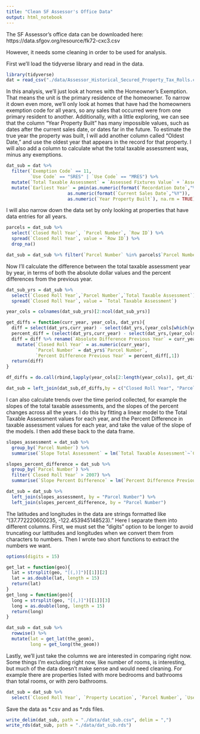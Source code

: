 ```yaml
---
title: "Clean SF Assessor's Office Data"
output: html_notebook
---
```


The SF Assessor's office data can be downloaded here:
https://data.sfgov.org/resource/fk72-cxc3.csv

However, it needs some cleaning in order to be used for analysis. 

First we'll load the tidyverse library and read in the data. 
```r
library(tidyverse)
dat = read_csv("./data/Assessor_Historical_Secured_Property_Tax_Rolls.csv")
```

In this analysis, we'll just look at homes with the Homeowner's Exemption. That means the unit is the primary residence of the homeowner. To narrow it down even more, we'll only look at homes that have had the homeowners exemption code for all years, so any sales that occurred were from one primary resident to another. Additionally, with a little exploring, we can see that the column "Year Property Built" has many impossible values, such as dates after the current sales date, or dates far in the future. To estimate the true year the property was built, I will add another column called "Oldest Date," and use the oldest year that appears in the record for that property. I will also add a column to calculate what the total taxable assessment was, minus any exemptions.

```r
dat_sub = dat %>% 
  filter(`Exemption Code` == 11,
         `Use Code` == "SRES" | `Use Code` == "MRES") %>%
  mutate(`Total Taxable Assessment` = `Assessed Fixtures Value` + `Assessed Improvement Value` + `Assessed Land Value` + `Assessed Personal Property Value` - `Homeowner Exemption Value` - `Misc Exemption Value`) %>%
  mutate(`Earliest Year` = pmin(as.numeric(format(`Recordation Date`,"%Y")),
                       as.numeric(format(`Current Sales Date`,"%Y")),
                       as.numeric(`Year Property Built`), na.rm = TRUE))
```

I will also narrow down the data set by only looking at properties that have data entries for all years.
```r
parcels = dat_sub %>%
  select(`Closed Roll Year`, `Parcel Number`, `Row ID`) %>%
  spread(`Closed Roll Year`, value = `Row ID`) %>%
  drop_na()

dat_sub = dat_sub %>% filter(`Parcel Number` %in% parcels$`Parcel Number`)
```

Now I'll calculate the difference between the total taxable assessment year by year, in terms of both the absolute dollar values and the percent differences from the previous year. 
```r
dat_sub_yrs = dat_sub %>% 
  select(`Closed Roll Year`,`Parcel Number`,`Total Taxable Assessment`) %>%
  spread(`Closed Roll Year`, value = `Total Taxable Assessment`)

year_cols = colnames(dat_sub_yrs)[2:ncol(dat_sub_yrs)]

get_diffs = function(curr_year, year_cols, dat_yrs){
  diff = select(dat_yrs,curr_year) - select(dat_yrs,(year_cols[which(year_cols== curr_year) - 1]))
  percent_diff = (select(dat_yrs,curr_year) - select(dat_yrs,(year_cols[which(year_cols== curr_year) - 1])))/select(dat_yrs,(year_cols[which(year_cols== curr_year) - 1]))
  diff = diff %>% rename(`Absolute Difference Previous Year` = curr_year) %>%
    mutate(`Closed Roll Year` = as.numeric(curr_year),
           `Parcel Number` = dat_yrs$`Parcel Number`,
           `Percent Difference Previous Year` = percent_diff[,1])
  return(diff)
} 

df_diffs = do.call(rbind,lapply(year_cols[2:length(year_cols)], get_diffs, year_cols = year_cols, dat_yrs = dat_sub_yrs))

dat_sub = left_join(dat_sub,df_diffs,by = c("Closed Roll Year", "Parcel Number"))
```

I can also calculate trends over the time period collected, for example the slopes of the total taxable assessments, and the slopes of the percent changes across all the years. I do this by fitting a linear model to the Total Taxable Assessment values for each year, and the Percent Difference in taxable assessment values for each year, and take the value of the slope of the models. I then add these back to the data frame. 
```r
slopes_assessment = dat_sub %>% 
  group_by(`Parcel Number`) %>%
  summarise(`Slope Total Assessment` = lm(`Total Taxable Assessment`~`Closed Roll Year`)$coefficients[[2]])

slopes_percent_difference = dat_sub %>% 
  group_by(`Parcel Number`) %>%
  filter(`Closed Roll Year` > 2007) %>%
  summarise(`Slope Percent Difference` = lm(`Percent Difference Previous Year`~`Closed Roll Year`)$coefficients[[2]])

dat_sub = dat_sub %>%
  left_join(slopes_assessment, by = "Parcel Number") %>%
  left_join(slopes_percent_difference, by = "Parcel Number")

```

The latitudes and longitudes in the data are strings formatted like "(37.772220600235, -122.453945148523)." Here I separate them into different columns. First, we must set the "digits" option to be longer to avoid truncating our lattitudes and longitudes when we convert them from characters to numbers. Then I wrote two short functions to extract the numbers we want. 
```r
options(digits = 15)

get_lat = function(geo){
  lat = strsplit(geo, "[(,)]")[[1]][2]
  lat = as.double(lat, length = 15)
  return(lat)
}
get_long = function(geo){
  long = strsplit(geo, "[(,)]")[[1]][3]
  long = as.double(long, length = 15)
  return(long)
}

dat_sub = dat_sub %>% 
  rowwise() %>%
  mutate(lat = get_lat(the_geom),
         long = get_long(the_geom))
```

Lastly, we'll just take the columns we are interested in comparing right now. Some things I'm excluding right now, like number of rooms, is interesting, but much of the data doesn't make sense and would need cleaning. For example there are properties listed with more bedrooms and bathrooms than total rooms, or with zero bathrooms.
```r
dat_sub = dat_sub %>%
  select(`Closed Roll Year`, `Property Location`, `Parcel Number`, `Use Definition`, `Property Class Code Definition`, `Property Area`, `Lot Area`, `Analysis Neighborhood`, `Row ID`, `Total Taxable Assessment`, `Earliest Year`, `Absolute Difference Previous Year`, `Percent Difference Previous Year`, `Slope Total Assessment`, `Slope Percent Difference`, `lat`, `long`)
```

Save the data as \*.csv and as \*.rds files.
```r
write_delim(dat_sub, path = "./data/dat_sub.csv", delim = ",")
write_rds(dat_sub, path = "./data/dat_sub.rds")
```